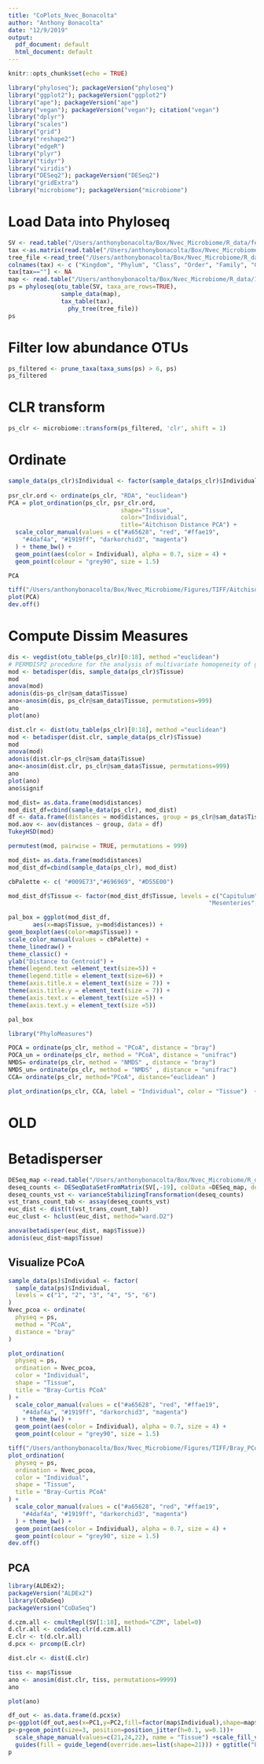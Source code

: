 ```yaml
---
title: "CoPlots_Nvec_Bonacolta"
author: "Anthony Bonacolta"
date: "12/9/2019"
output:
  pdf_document: default
  html_document: default
---
```


```r
knitr::opts_chunk$set(echo = TRUE)
```


```r
library("phyloseq"); packageVersion("phyloseq")
library("ggplot2"); packageVersion("ggplot2")
library("ape"); packageVersion("ape")
library("vegan"); packageVersion("vegan"); citation("vegan")
library("dplyr")
library("scales")
library("grid")
library("reshape2")
library("edgeR")
library("plyr")
library("tidyr")
library("viridis")
library("DESeq2"); packageVersion("DESeq2")
library("gridExtra")
library("microbiome"); packageVersion("microbiome")
```
# Load Data into Phyloseq
```r
SV <- read.table("/Users/anthonybonacolta/Box/Nvec_Microbiome/R_data/feature-tableNvec_new2.txt", row.names = 1, header = TRUE)
tax <-as.matrix(read.table("/Users/anthonybonacolta/Box/Nvec_Microbiome/R_data/tax-no-MitoChNvec_ps_new.txt", row.names = 1, header = FALSE, sep = "\t"))
tree_file <-read_tree("/Users/anthonybonacolta/Box/Nvec_Microbiome/R_data/tree.nwk")
colnames(tax) <- c ("Kingdom", "Phylum", "Class", "Order", "Family", "Genus", "Species")
tax[tax==""] <- NA
map <- read.table("/Users/anthonybonacolta/Box/Nvec_Microbiome/R_data/16S_metadata_tab_phyloseq_new.txt", sep ="\t", row.names = 1, header = TRUE)
ps = phyloseq(otu_table(SV, taxa_are_rows=TRUE), 
               sample_data(map), 
               tax_table(tax),
                 phy_tree(tree_file))
ps
```

# Filter low abundance OTUs
```r
ps_filtered <- prune_taxa(taxa_sums(ps) > 6, ps)
ps_filtered
```

# CLR transform
```r
ps_clr <- microbiome::transform(ps_filtered, 'clr', shift = 1)
```

# Ordinate
```r
sample_data(ps_clr)$Individual <- factor(sample_data(ps_clr)$Individual, levels = c("1", "2", "3", "4", "5", "6"))
                                         
psr_clr.ord <- ordinate(ps_clr, "RDA", "euclidean")
PCA = plot_ordination(ps_clr, psr_clr.ord, 
                                shape="Tissue",
                                color="Individual",
                                title="Aitchison Distance PCA") +
  scale_color_manual(values = c("#a65628", "red", "#ffae19",
    "#4daf4a", "#1919ff", "darkorchid3", "magenta")
  ) + theme_bw() +
  geom_point(aes(color = Individual), alpha = 0.7, size = 4) +
  geom_point(colour = "grey90", size = 1.5)

PCA

tiff("/Users/anthonybonacolta/Box/Nvec_Microbiome/Figures/TIFF/Aitchison_PCA.tiff", units="in", width=7, height=5, res=300)
plot(PCA)
dev.off()
```



# Compute Dissim Measures
```r
dis <- vegdist(otu_table(ps_clr)[0:18], method ="euclidean")
# PERMDISP2 procedure for the analysis of multivariate homogeneity of group dispersions (variances).
mod <- betadisper(dis, sample_data(ps_clr)$Tissue)
mod
anova(mod)
adonis(dis~ps_clr@sam_data$Tissue)
ano<-anosim(dis, ps_clr@sam_data$Tissue, permutations=999)
ano
plot(ano)
```
```r
dist.clr <- dist(otu_table(ps_clr)[0:18], method ="euclidean")
mod <- betadisper(dist.clr, sample_data(ps_clr)$Tissue)
mod
anova(mod)
adonis(dist.clr~ps_clr@sam_data$Tissue)
ano<-anosim(dist.clr, ps_clr@sam_data$Tissue, permutations=999)
ano
plot(ano)
ano$signif
```



```r
mod_dist= as.data.frame(mod$distances)
mod_dist_df=cbind(sample_data(ps_clr), mod_dist)
df <- data.frame(distances = mod$distances, group = ps_clr@sam_data$Tissue)
mod.aov <- aov(distances ~ group, data = df)
TukeyHSD(mod)
```
```r
permutest(mod, pairwise = TRUE, permutations = 999)
```


```r
mod_dist= as.data.frame(mod$distances)
mod_dist_df=cbind(sample_data(ps_clr), mod_dist)

cbPalette <- c( "#009E73","#696969", "#D55E00")

mod_dist_df$Tissue <- factor(mod_dist_df$Tissue, levels = c("Capitulum",
                                                         "Mesenteries","Physa"))

pal_box = ggplot(mod_dist_df,
       aes(x=map$Tissue, y=mod$distances)) +
geom_boxplot(aes(color=map$Tissue)) +
scale_color_manual(values = cbPalette) +
theme_linedraw() +
theme_classic() +
ylab("Distance to Centroid") +
theme(legend.text =element_text(size=5)) +
theme(legend.title = element_text(size=6)) +
theme(axis.title.x = element_text(size = 7)) +
theme(axis.title.y = element_text(size = 7)) +
theme(axis.text.x = element_text(size =5)) +
theme(axis.text.y = element_text(size =5)) 

pal_box
```

```r
library("PhyloMeasures")

POCA = ordinate(ps_clr, method = "PCoA", distance = "bray")
POCA_un = ordinate(ps_clr, method = "PCoA", distance = "unifrac")
NMDS= ordinate(ps_clr, method = "NMDS" , distance = "bray")
NMDS_un= ordinate(ps_clr, method = "NMDS" , distance = "unifrac")
CCA= ordinate(ps_clr, method="PCoA", distance="euclidean" )

plot_ordination(ps_clr, CCA, label = "Individual", color = "Tissue")  + geom_point(size = 3, alpha = 1)+theme_bw() +stat_ellipse(geom = "polygon", type="norm", alpha=0.2, aes(color=Tissue, fill=Tissue))
```



# OLD
# Betadisperser
```r
DESeq_map <-read.table("/Users/anthonybonacolta/Box/Nvec_Microbiome/R_data/DESeq_map.txt", sep ="\t", row.names = 1, header = TRUE)
deseq_counts <- DESeqDataSetFromMatrix(SV[,-19], colData =DESeq_map, design = ~Tissue)
deseq_counts_vst <- varianceStabilizingTransformation(deseq_counts)
vst_trans_count_tab <- assay(deseq_counts_vst)
euc_dist <- dist(t(vst_trans_count_tab))
euc_clust <- hclust(euc_dist, method="ward.D2")
```
```r
anova(betadisper(euc_dist, map$Tissue))
adonis(euc_dist~map$Tissue)
```

## Visualize PCoA
```r
sample_data(ps)$Individual <- factor(
  sample_data(ps)$Individual, 
  levels = c("1", "2", "3", "4", "5", "6")
)
Nvec_pcoa <- ordinate(
  physeq = ps, 
  method = "PCoA", 
  distance = "bray"
)

plot_ordination(
  physeq = ps,
  ordination = Nvec_pcoa,
  color = "Individual",
  shape = "Tissue",
  title = "Bray-Curtis PCoA"
) + 
  scale_color_manual(values = c("#a65628", "red", "#ffae19",
    "#4daf4a", "#1919ff", "darkorchid3", "magenta")
  ) + theme_bw() +
  geom_point(aes(color = Individual), alpha = 0.7, size = 4) +
  geom_point(colour = "grey90", size = 1.5)

```

```r
tiff("/Users/anthonybonacolta/Box/Nvec_Microbiome/Figures/TIFF/Bray_PCoA.tiff", units="in", width=7, height=5, res=300)
plot_ordination(
  physeq = ps,
  ordination = Nvec_pcoa,
  color = "Individual",
  shape = "Tissue",
  title = "Bray-Curtis PCoA"
) + 
  scale_color_manual(values = c("#a65628", "red", "#ffae19",
    "#4daf4a", "#1919ff", "darkorchid3", "magenta")
  ) + theme_bw() +
  geom_point(aes(color = Individual), alpha = 0.7, size = 4) +
  geom_point(colour = "grey90", size = 1.5)
dev.off()
```








## PCA
```r
library(ALDEx2);
packageVersion("ALDEx2")
library(CoDaSeq)
packageVersion("CoDaSeq")

d.czm.all <- cmultRepl(SV[1:18], method="CZM", label=0)
d.clr.all <- codaSeq.clr(d.czm.all)
E.clr <- t(d.clr.all)
d.pcx <- prcomp(E.clr)

dist.clr <- dist(E.clr)
```
```r
tiss <- map$Tissue
ano <- anosim(dist.clr, tiss, permutations=9999)
ano
```
```r
plot(ano)
```
```r
df_out <- as.data.frame(d.pcx$x)
p<-ggplot(df_out,aes(x=PC1,y=PC2,fill=factor(map$Individual),shape=map$Tissue))
p<-p+geom_point(size=3, position=position_jitter(h=0.1, w=0.1))+
  scale_shape_manual(values=c(21,24,22), name = "Tissue") +scale_fill_viridis_d(option="magma", name = "Individual") +
  guides(fill = guide_legend(override.aes=list(shape=21))) + ggtitle("PCA of Nematostella vectensis Bacterial Communities") + annotate("text", x=35, y=75, label="Tissue ANOSIM = 0.1483 \n (9999 Permutations)") +theme_bw()
p
```
